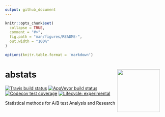 ```yaml
---
output: github_document
---
```


<!-- README.md is generated from README.Rmd. Please edit that file -->

```r
knitr::opts_chunk$set(
  collapse = TRUE,
  comment = "#>",
  fig.path = "man/figures/README-",
  out.width = "100%"
)

options(knitr.table.format = 'markdown')
```

# abstats <a href='https://okiyuki99.github.io/abstats/'><img src='man/figures/logo.png' align="right" height="139" /></a>

<!-- badges: start -->
[![Travis build status](https://travis-ci.org/okiyuki99/abstats.svg?branch=master)](https://travis-ci.org/okiyuki99/abstats)
[![AppVeyor build status](https://ci.appveyor.com/api/projects/status/github/okiyuki99/abstats?branch=master&svg=true)](https://ci.appveyor.com/project/okiyuki99/abstats)
[![Codecov test coverage](https://codecov.io/gh/okiyuki99/abstats/branch/master/graph/badge.svg)](https://codecov.io/gh/okiyuki99/abstats?branch=master)
[![Lifecycle: experimental](https://img.shields.io/badge/lifecycle-experimental-orange.svg)](https://www.tidyverse.org/lifecycle/#experimental)
<!-- badges: end -->

Statistical methods for A/B test Analysis and Research
